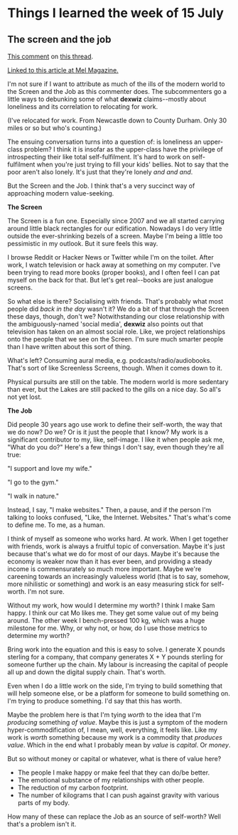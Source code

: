 # Things I learned the week of 15 July

## The screen and the job

[This comment](https://news.ycombinator.com/item?id=20470085) on [this thread](https://news.ycombinator.com/item?id=20468767).

[Linked to this article at Mel Magazine.](https://melmagazine.com/en-us/story/the-loneliness-epidemic-is-so-bad-world-leaders-have-been-forced-to-intervene)

I'm not sure if I want to attribute as much of the ills of the modern world to the Screen and the Job as this commenter does. The subcommenters go a little ways to debunking some of what **dexwiz** claims--mostly about loneliness and its correlation to relocating for work.

(I've relocated for work. From Newcastle down to County Durham. Only 30 miles or so but who's counting.)

The ensuing conversation turns into a question of: is loneliness an upper-class problem? I think it is insofar as the upper-class have the privilege of introspecting their like total self-fulfilment. It's hard to work on self-fulfilment when you're just trying to fill your kids' bellies. Not to say that the poor aren't also lonely. It's just that they're lonely _and and and_.

But the Screen and the Job. I think that's a very succinct way of approaching modern value-seeking.

**The Screen**

The Screen is a fun one. Especially since 2007 and we all started carrying around little black rectangles for our edification. Nowadays I do very little outside the ever-shrinking bezels of a screen. Maybe I'm being a little too pessimistic in my outlook. But it sure feels this way.

I browse Reddit or Hacker News or Twitter while I'm on the toilet. After work, I watch television or hack away at something on my computer. I've been trying to read more books (proper books), and I often feel I can pat myself on the back for that. But let's get real--books are just analogue screens.

So what else is there? Socialising with friends. That's probably what most people did _back in the day_ wasn't it? We do a bit of that through the Screen these days, though, don't we? Notwithstanding our close relationship with the ambiguously-named 'social media', **dexwiz** also points out that television has taken on an almost social role. Like, we project relationships onto the people that we see on the Screen. I'm sure much smarter people than I have written about this sort of thing.

What's left? Consuming aural media, e.g. podcasts/radio/audiobooks. That's sort of like Screenless Screens, though. When it comes down to it.

Physical pursuits are still on the table. The modern world is more sedentary than ever, but the Lakes are still packed to the gills on a nice day. So all's not yet lost.

**The Job**

Did people 30 years ago use work to define their self-worth, the way that we do now? Do we? Or is it just the people that I know? My work is a significant contributor to my, like, self-image. I like it when people ask me, "What do you do?" Here's a few things I don't say, even though they're all true:

"I support and love my wife."

"I go to the gym."

"I walk in nature."

Instead, I say, "I make websites." Then, a pause, and if the person I'm talking to looks confused, "Like, the Internet. Websites." That's what's come to define me. To me, as a human.

I think of myself as someone who works hard. At work. When I get together with friends, work is always a fruitful topic of conversation. Maybe it's just because that's what we do for most of our days. Maybe it's because the economy is weaker now than it has ever been, and providing a steady income is commensurately so much more important. Maybe we're careening towards an increasingly valueless world (that is to say, somehow, more nihilistic or something) and work is an easy measuring stick for self-worth. I'm not sure.

Without my work, how would I determine my worth? I think I make Sam happy. I think our cat Mo likes me. They get some value out of my being around. The other week I bench-pressed 100 kg, which was a huge milestone for me. Why, or why not, or how, do I use those metrics to determine my worth?

Bring work into the equation and this is easy to solve. I generate X pounds sterling for a company, that company generates X + Y pounds sterling for someone further up the chain. My labour is increasing the capital of people all up and down the digital supply chain. That's worth.

Even when I do a little work on the side, I'm trying to build something that will help someone else, or be a platform for someone to build something on. I'm trying to produce something. I'd say that this has worth.

Maybe the problem here is that I'm tying _worth_ to the idea that I'm _producing_ something _of value_. Maybe this is just a symptom of the modern hyper-commodification of, I mean, well, everything, it feels like. Like my work is _worth_ something because my work is a commodity that _produces value_. Which in the end what I probably mean by _value_ is _capital_. Or _money_.

But so without money or capital or whatever, what is there of value here?

- The people I make happy or make feel that they can do/be better.
- The emotional substance of my relationships with other people.
- The reduction of my carbon footprint.
- The number of kilograms that I can push against gravity with various parts of my body.

How many of these can replace the Job as an source of self-worth? Well that's a problem isn't it.
